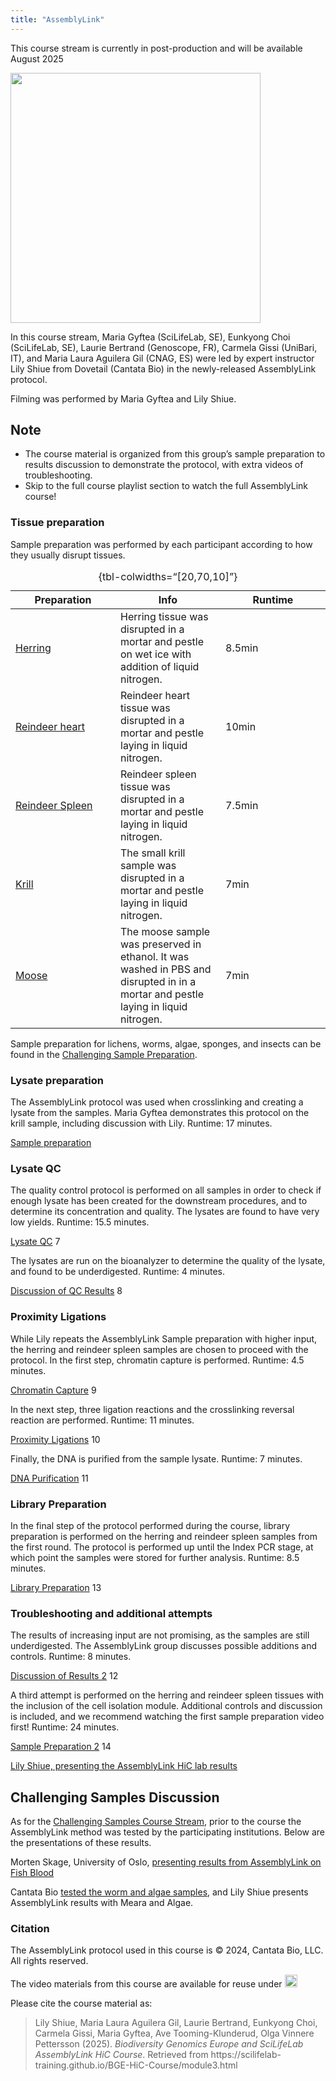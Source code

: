 ```yaml
---
title: "AssemblyLink"
---
```

::: {.callout-important}
This course stream is currently in post-production and will be available August 2025
:::

![](/img/AssemblyLinkGroup.png){fig-align="center" width=400 fig-alt="Photo by Hampus Pehrsson Ternström"}

In this course stream, Maria Gyftea (SciLifeLab, SE), Eunkyong Choi (SciLifeLab, SE), Laurie Bertrand (Genoscope, FR), Carmela Gissi (UniBari, IT), and Maria Laura Aguilera Gil (CNAG, ES) were led by expert instructor Lily Shiue from Dovetail (Cantata Bio) in the newly-released AssemblyLink protocol.

Filming was performed by Maria Gyftea and Lily Shiue.

::: {.callout-tip}
## Note
- The course material is organized from this group's sample preparation to results discussion to demonstrate the protocol, with extra videos of troubleshooting.
- Skip to the full course playlist section to watch the full AssemblyLink course!
:::

### Tissue preparation
Sample preparation was performed by each participant according to how they usually disrupt tissues.

| Preparation | Info | Runtime |
|------|------| ------|
|[Herring](https://drive.google.com/file/d/1RMHJ6ZeyUOB9U1tt1SUSLXNLePQ9kK6q/view?usp=share_link)|Herring tissue was disrupted in a mortar and pestle on wet ice with addition of liquid nitrogen.| 8.5min|
|[Reindeer heart](https://drive.google.com/file/d/1RMHJ6ZeyUOB9U1tt1SUSLXNLePQ9kK6q/view?usp=share_link)|Reindeer heart tissue was disrupted in a mortar and pestle laying in liquid nitrogen. |10min|
|[Reindeer Spleen](https://drive.google.com/file/d/1MhB2nriZTgqXvuvgqGboufWh8752m0vN/view?usp=share_link)|Reindeer spleen tissue was disrupted in a mortar and pestle laying in liquid nitrogen.| 7.5min|
|[Krill](https://drive.google.com/file/d/1SyE0UxsAOxvrUekNXRUDxTY9nYIk8TE5/view?usp=share_link)|The small krill sample was disrupted in a mortar and pestle laying in liquid nitrogen. |7min|
|[Moose](https://drive.google.com/file/d/1HqSq1-1xQtSqcGBplhx9hA7anHzISHQg/view?usp=share_link)|The moose sample was preserved in ethanol. It was washed in PBS and disrupted in in a mortar and pestle laying in liquid nitrogen. | 7min|
: {tbl-colwidths="[20,70,10]"}

::: callout-note
Sample preparation for lichens, worms, algae, sponges, and insects can be found in the [Challenging Sample Preparation](module2.qmd).
:::

### Lysate preparation
The AssemblyLink protocol was used when crosslinking and creating a lysate from the samples. Maria Gyftea demonstrates this protocol on the krill sample, including discussion with Lily. Runtime: 17 minutes.

[Sample preparation](https://drive.google.com/file/d/1IPzXI3UNz9-fk1QNUXuzLIjj-l36eN7v/view?usp=share_link)

### Lysate QC
The quality control protocol is performed on all samples in order to check if enough lysate has been created for the downstream procedures, and to determine its concentration and quality. The lysates are found to have very low yields. Runtime: 15.5 minutes.

[Lysate QC](https://drive.google.com/file/d/1tQ7TDlHggBew9_GcAXTs8FwZXWx361Uf/view?usp=share_link) 7

The lysates are run on the bioanalyzer to determine the quality of the lysate, and found to be underdigested. Runtime: 4 minutes.

[Discussion of QC Results](https://drive.google.com/file/d/1BKO503pT0kEbuHUxI5GG7k52EniKyMg2/view?usp=share_link) 8

### Proximity Ligations
While Lily repeats the AssemblyLink Sample preparation with higher input, the herring and reindeer spleen samples are chosen to proceed with the protocol. In the first step, chromatin capture is performed. Runtime: 4.5 minutes.

[Chromatin Capture](https://drive.google.com/file/d/1jXsMxl2Su-FTb32Rby2cZuww1YFbbHFp/view?usp=share_link) 9

In the next step, three ligation reactions and the crosslinking reversal reaction are performed. Runtime: 11 minutes.

[Proximity Ligations](https://drive.google.com/file/d/122GR9Yz37t0CWi7f3JFwTT39o8K5X2jY/view?usp=share_link) 10

Finally, the DNA is purified from the sample lysate. Runtime: 7 minutes.

[DNA Purification](https://drive.google.com/file/d/11I5Ems-GHUMMOyrOZcm4GfIj5LsS5JwY/view?usp=share_link) 11 

### Library Preparation
In the final step of the protocol performed during the course, library preparation is performed on the herring and reindeer spleen samples from the first round. The protocol is performed up until the Index PCR stage, at which point the samples were stored for further analysis. Runtime: 8.5 minutes.

[Library Preparation](https://drive.google.com/file/d/1LdDl8GlbHg3OFDhnWmmikKaiQ4Mm8bOY/view?usp=share_link) 13 

### Troubleshooting and additional attempts
The results of increasing input are not promising, as the samples are still underdigested. The AssemblyLink group discusses possible additions and controls. Runtime: 8 minutes.

[Discussion of Results 2](https://drive.google.com/file/d/1SSXPaPELuliGoKv7YFcZ9zlxOWYx4IAW/view?usp=share_link) 12

A third attempt is performed on the herring and reindeer spleen tissues with the inclusion of the cell isolation module. Additional controls and discussion is included, and we recommend watching the first sample preparation video first! Runtime: 24 minutes.

[Sample Preparation 2](https://drive.google.com/file/d/1_XtvHhtvbKxDCo7fbsZ6QCs69Tu18Ot1/view?usp=share_link) 14

[Lily Shiue, presenting the AssemblyLink HiC lab results](https://drive.google.com/file/d/10Q4LVJL4i_7roPd0vKI6RoVxLuslCi1w/view?usp=share_link)

## Challenging Samples Discussion
As for the [Challenging Samples Course Stream](module2.qmd), prior to the course the AssemblyLink method was tested by the participating institutions. Below are the presentations of these results.

Morten Skage, University of Oslo, [presenting results from AssemblyLink on Fish Blood](https://drive.google.com/file/d/1vvJfDGH8jaVG7hZ7dKY29PLT1KdAbt7A/view?usp=share_link)

Cantata Bio [tested the worm and algae samples](https://drive.google.com/file/d/1cn_TZnpGodunQdl-46eXS7oPY4WmoP_7/view?usp=share_link), and Lily Shiue presents AssemblyLink results with Meara and Algae.

<!--
## Full AssemblyLink HiC Playlist
<iframe width="560" height="315" src="https://www.youtube.com/embed/videoseries?si=w4taKJ-B-_8ywFLD&amp;list=PL1nnHOyxN_WdqnzLqbmWJz_i0f2anT9cS" title="YouTube video player" frameborder="0" allow="accelerometer; autoplay; clipboard-write; encrypted-media; gyroscope; picture-in-picture; web-share" referrerpolicy="strict-origin-when-cross-origin" allowfullscreen></iframe>
-->

### Citation
The AssemblyLink protocol used in this course is © 2024, Cantata Bio, LLC. All rights reserved.

The video materials from this course are available for reuse under <a href="https://creativecommons.org/licenses/by/4.0/" rel="orcid"><img src="img/CCBY4.0.png" alt="" height="20"/></a>

Please cite the course material as:

> Lily Shiue, Maria Laura Aguilera Gil, Laurie Bertrand, Eunkyong Choi, Carmela Gissi, Maria Gyftea, Ave Tooming-Klunderud, Olga Vinnere Pettersson (2025). *Biodiversity Genomics Europe and SciLifeLab AssemblyLink HiC Course*. Retrieved from https://scilifelab-training.github.io/BGE-HiC-Course/module3.html